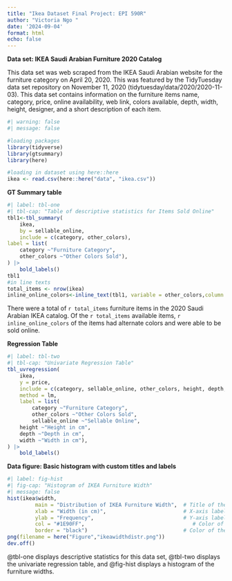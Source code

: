 ```yaml
---
title: "Ikea Dataset Final Project: EPI 590R"
author: "Victoria Ngo "
date: '2024-09-04'
format: html
echo: false
---
```


**Data set: IKEA Saudi Arabian Furniture 2020 Catalog**

This data set was web scraped from the IKEA Saudi Arabian website for the furniture category on April 20, 2020. This was featured by the TidyTuesday data set repository on November 11, 2020 (tidytuesday/data/2020/2020-11-03). This data set contains information on the furniture items name, category, price, online availability, web link, colors available, depth, width, height, designer, and a short description of each item.

```r
#| warning: false
#| message: false

#loading packages
library(tidyverse)
library(gtsummary)
library(here)
```

```r
#loading in dataset using here::here
ikea <- read.csv(here::here("data", "ikea.csv"))
```

**GT Summary table**

```r
#| label: tbl-one
#| tbl-cap: "Table of descriptive statistics for Items Sold Online"
tbl1<-tbl_summary(
	ikea,
	by = sellable_online,
	include = c(category, other_colors),
label = list(
	category ~"Furniture Category",
	other_colors ~"Other Colors Sold"),
) |>
	bold_labels()
tbl1
#in line texts
total_items <- nrow(ikea)
inline_online_colors<-inline_text(tbl1, variable = other_colors,column = "True")
```

There were a total of `r total_items` furniture items in the 2020 Saudi Arabian IKEA catalog. Of the `r total_items` available items, `r inline_online_colors` of the items had alternate colors and were able to be sold online.

**Regression Table**

```r
#| label: tbl-two
#| tbl-cap: "Univariate Regression Table"
tbl_uvregression(
	ikea,
	y = price,
	include = c(category, sellable_online, other_colors, height, depth, width),
	method = lm,
	label = list(
		category ~"Furniture Category",
		other_colors ~"Other Colors Sold",
		sellable_online ~"Sellable Online",
  	height ~"Height in cm",
  	depth ~"Depth in cm",
  	width ~"Width in cm"),
) |>
	bold_labels()
```

**Data figure: Basic histogram with custom titles and labels**

```r
#| label: fig-hist
#| fig-cap: "Histogram of IKEA Furniture Width"
#| message: false
hist(ikea$width,
		 main = "Distribution of IKEA Furniture Width",  # Title of the histogram
		 xlab = "Width (in cm)",                         # X-axis label
		 ylab = "Frequency",                             # Y-axis label
		 col = "#1E90FF",                                   # Color of the bars
		 border = "black")                               # Color of the bar borders
png(filename = here("Figure","ikeawidthdistr.png"))
dev.off()
```

@tbl-one displays descriptive statistics for this data set, @tbl-two displays the univariate regression table, and @fig-hist displays a histogram of the furniture widths.
